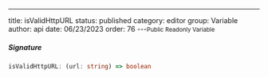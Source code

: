 ---
title: isValidHttpURL
status: published
category: editor
group: Variable
author: api
date: 06/23/2023
order: 76
---<Small>Public Readonly Variable</Small>




##### Signature


```ts
isValidHttpURL: (url: string) => boolean
```

